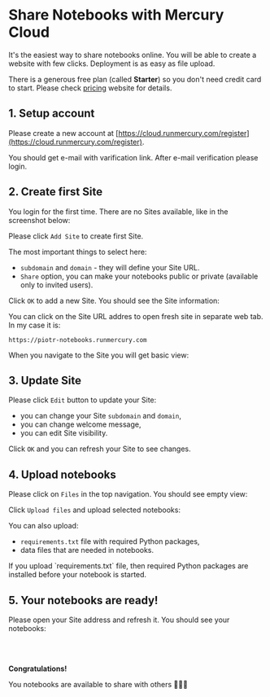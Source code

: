 

# Share Notebooks with Mercury Cloud

It's the easiest way to share notebooks online. You will be able to create a website with few clicks. Deployment is as easy as file upload.

There is a generous free plan (called **Starter**) so you don't need credit card to start. Please check [pricing](/pricing/) website for details.


## 1. Setup account

Please create a new account at [https://cloud.runmercury.com/register](https://cloud.runmercury.com/register).

<Screenshot src={signupPng} alt="Create a new account at RunMercury.com" />

You should get e-mail with varification link. After e-mail verification please login.

## 2. Create first Site 

You login for the first time. There are no Sites available, like in the screenshot below:

<Screenshot src={emptySitesPng} alt="Empty Sites after first login at RunMercury.com" />

Please click `Add Site` to create first Site. 

<Screenshot src={createSitePng} alt="Create a new Site at RunMercury.com" />

The most important things to select here:
- `subdomain` and `domain` - they will define your Site URL.
- `Share` option, you can make your notebooks public or private (available only to invited users).

Click `OK` to add a new Site. You should see the Site information:

<Screenshot src={sitePng} alt="Site information at RunMercury.com" />

You can click on the Site URL addres to open fresh site in separate web tab. In my case it is:

```
https://piotr-notebooks.runmercury.com
```

When you navigate to the Site you will get basic view:

<Screenshot src={piotrWebsitePng} alt="Fresh Site at RunMercury.com" />

## 3. Update Site 

Please click `Edit` button to update your Site:
- you can change your Site `subdomain` and `domain`,
- you can change welcome message,
- you can edit Site visibility.

<Screenshot src={updateSitePng} alt="Update Site" />

Click `OK` and you can refresh your Site to see changes.

## 4. Upload notebooks

Please click on `Files` in the top navigation. You should see empty view:

<Screenshot src={emptyFilesPng} alt="Empty files view" />

Click `Upload files` and upload selected notebooks:

<Screenshot src={uploadFilesPng} alt="Upload files" />

You can also upload:
- `requirements.txt` file with required Python packages,
- data files that are needed in notebooks.


<Callout type="info">
  If you upload `requirements.txt` file, then required Python packages are installed before your notebook is started.
</Callout>


## 5. Your notebooks are ready!

Please open your Site address and refresh it. You should see your notebooks:

<Screenshot src={notebooksPng} alt="Notebooks app" />


<br/>
<br/>

**Congratulations!**

You notebooks are available to share with others 🎉🎉🎉